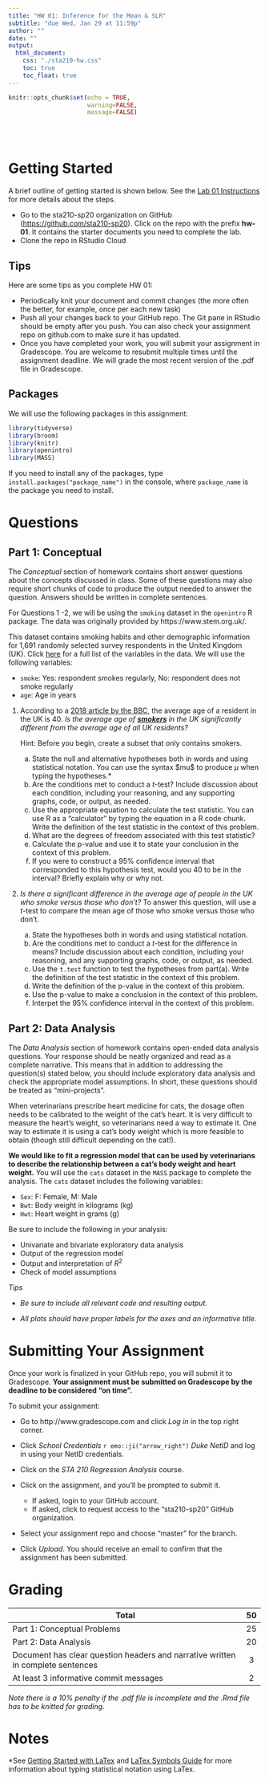 ```yaml
---
title: "HW 01: Inference for the Mean & SLR"
subtitle: "due Wed, Jan 29 at 11:59p"
author: ""
date: ""
output: 
  html_document:
    css: "./sta210-hw.css"
    toc: true
    toc_float: true
---
```


```r
knitr::opts_chunk$set(echo = TRUE,
                      warning=FALSE,
                      message=FALSE)
```
<br><br>

# Getting Started

A brief outline of getting started is shown below. See the [Lab 01 Instructions](https://www2.stat.duke.edu/courses/Spring20/sta210.001/labs/lab-01-review-r.html) for more details about the steps. 

- Go to the sta210-sp20 organization on GitHub ([https://github.com/sta210-sp20](https://github.com/sta210-sp20)). Click on the repo with the prefix **hw-01**. It contains the starter documents you need to complete the lab.
- Clone the repo in RStudio Cloud

## Tips

Here are some tips as you complete HW 01:

- Periodically knit your document and commit changes (the more often the better, for example, once per each new task)
- Push all your changes back to your GitHub repo. The Git pane in RStudio should be empty after you push. You can also check your assignment repo on github.com to make sure it has updated.
- Once you have completed your work, you will submit your assignment in Gradescope. You are welcome to resubmit multiple times until the assignment deadline. We will grade the most recent version of the .pdf file in Gradescope.

## Packages 

We will use the following packages in this assignment: 

```r
library(tidyverse)
library(broom)
library(knitr)
library(openintro)
library(MASS)
```

If you need to install any of the packages, type `install.packages("package_name")` in the console, where `package_name` is the package you need to install. 

# Questions

## Part 1: Conceptual

The *Conceptual* section of homework contains short answer questions about the concepts discussed in class. Some of these questions may also require short chunks of code to produce the output needed to answer the question. Answers should be written in complete sentences.

For Questions 1 -2, we will be using the `smoking` dataset in the `openintro` R package. The data was originally provided by https://www.stem.org.uk/. 

This dataset contains smoking habits and other demographic information for 1,691 randomly selected survey respondents in the United Kingdom (UK). Click [here](https://www.openintro.org/data/index.php?data=smoking) for a full list of the variables in the data. We will use the following variables: 


- `smoke`: Yes: respondent smokes regularly, No: respondent does not smoke regularly 
- `age`:  Age in years 


1. According to a [2018 article by the BBC](https://www.bbc.com/news/uk-43316697), the average age of a resident in the UK is 40. *Is the average age of <u>**smokers**</u> in the UK significantly different from the average age of all UK residents?* 

    Hint: Before you begin, create a subset that only contains smokers.

    a. State the null and alternative hypotheses both in words and using statistical notation.  You can use the syntax \$mu\$ to produce $\mu$ when typing the hypotheses.* 
    b. Are the conditions met to conduct a *t*-test? Include discussion about each condition, including your reasoning, and any supporting graphs, code, or output, as needed.
    c. Use the appropriate equation to calculate the test statistic. You can use R as a "calculator" by typing the equation in a R code chunk. Write the definition of the test statistic in the context of this problem. 
    d. What are the degrees of freedom associated with this test statistic?
    e. Calculate the p-value and use it to state your conclusion in the context of this problem. 
    f. If you were to construct a 95% confidence interval that corresponded to this hypothesis test, would you 40 to be in the interval? Briefly explain why or why not.

2. *Is there a significant difference in the average age of people in the UK who smoke versus those who don't?* To answer this question, will use a *t*-test to compare the mean age of those who smoke versus those who don't. 

    a. State the hypotheses both in words and using statistical notation.
    b. Are the conditions met to conduct a *t*-test for the difference in means? Include discussion about each condition, including your reasoning, and any supporting graphs, code, or output, as needed.
    c. Use the `t.test` function to test the hypotheses from part(a). Write the definition of the test statistic in the context of this problem. 
    d. Write the definition of the p-value in the context of this problem.
    e. Use the p-value to make a conclusion in the context of this problem. 
    f. Interpet the 95% confidence interval in the context of this problem. 

## Part 2: Data Analysis

The *Data Analysis* section of homework contains open-ended data analysis questions. Your response should be neatly organized and read as a complete narrative. This means that in addition to addressing the question(s) stated below, you should include exploratory data analysis and check the appropriate model assumptions. In short, these questions should be treated as "mini-projects".

When veterinarians prescribe heart medicine for cats, the dosage often needs to be calibrated to the weight of the cat's heart. It is very difficult to measure the heart's weight, so veterinarians need a way to estimate it. One way to estimate it is using a cat's body weight which is more feasible to obtain (though still difficult depending on the cat!).

**We would like to fit a regression model that can be used by veterinarians to describe the relationship between a cat's body weight and heart weight.** You will use the `cats` dataset in the `MASS` package to complete the analysis. The `cats` dataset includes the following variables: 

- `Sex`: F: Female, M: Male
- `Bwt`: Body weight in kilograms (kg) 
- `Hwt`: Heart weight in grams (g) 

Be sure to include the following in your analysis: 

- Univariate and bivariate exploratory data analysis
- Output of the regression model 
- Output and interpretation of $R^2$
- Check of model assumptions 
  
*Tips*

-  *Be sure to include all relevant code and resulting output.*

- *All plots should have proper labels for the axes and an informative title.* 

# Submitting Your Assignment

Once your work is finalized in your GitHub repo, you will submit it to Gradescope. **Your assignment must be submitted on Gradescope by the deadline to be considered "on time".**

To submit your assignment: 

- Go to http://www.gradescope.com and click *Log in* in the top right corner. 

- Click *School Credentials* `r emo::ji("arrow_right")` *Duke NetID* and log in using your NetID credentials.

- Click on the *STA 210 Regression Analysis* course. 

- Click on the assignment, and you'll be prompted to submit it.
    - If asked, login to your GitHub account.
    - If asked, click to request access to the "sta210-sp20" GitHub organization. 
  
- Select your assignment repo and choose "master" for the branch. 

- Click *Upload*. You should receive an email to confirm that the assignment has been submitted.


# Grading

| **Total** | **50** |
|-------------------------------------------------------------|:--:|
| Part 1: Conceptual Problems | 25 |
| Part 2: Data Analysis | 20 |
| Document has clear question headers and narrative written in complete sentences| 3 	|
| At least 3 informative commit messages 	| 2 	|


*Note there is a 10% penalty if the .pdf file is incomplete and the .Rmd file has to be knitted for grading.*

# Notes

*See [Getting Started with LaTex](https://artofproblemsolving.com/wiki/index.php/LaTeX:LaTeX_on_AoPS#Getting_Started_with_LaTeX) and [LaTex Symbols Guide](https://artofproblemsolving.com/wiki/index.php/LaTeX:Symbols#Greek_Letters) for more information about typing statistical notation using LaTex.

